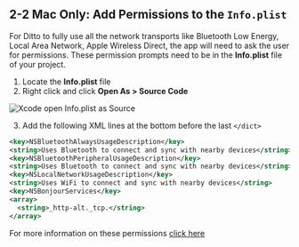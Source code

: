 
## 2-2 Mac Only: Add Permissions to the `Info.plist`

For Ditto to fully use all the network transports like Bluetooth Low Energy, Local Area Network, Apple Wireless Direct, the app will need to ask the user for permissions. These permission prompts need to be in the __Info.plist__ file of your project.

1. Locate the __Info.plist__ file
2. Right click and click __Open As > Source Code__

![Xcode open Info.plist as Source](./xcode-open-plist.png)

3. Add the following XML lines at the bottom before the last `</dict>`

```xml title=Info.plist
<key>NSBluetoothAlwaysUsageDescription</key>
<string>Uses Bluetooth to connect and sync with nearby devices</string>
<key>NSBluetoothPeripheralUsageDescription</key>
<string>Uses Bluetooth to connect and sync with nearby devices</string>
<key>NSLocalNetworkUsageDescription</key>
<string>Uses WiFi to connect and sync with nearby devices</string>
<key>NSBonjourServices</key>
<array>
  <string>_http-alt._tcp.</string>
</array>
```

For more information on these permissions [click here](/installation/ios#platform-permissions)